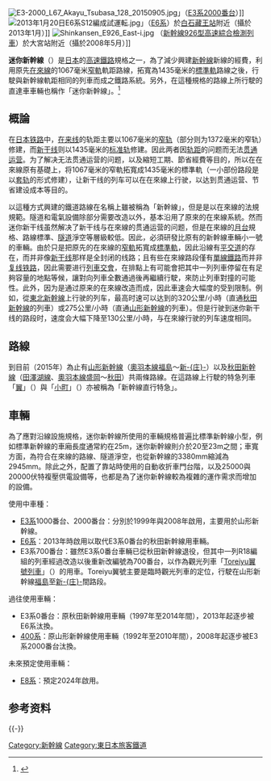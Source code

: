 [[File:E3-2000_L67_Akayu_Tsubasa_128_20150905.jpg|thumb]]」（[[新幹線E3系電力動車組|E3系2000番台]]）]]
[[File:2013年1月20日E6系S12編成試運転.jpg|thumb]]」（[[新幹線E6系電力動車組|E6系]]）於[[白石藏王站|白石藏王站]]附近（攝於2013年1月）]]
[[File:Shinkansen_E926_East-i.jpg|thumb]] （[[新幹線926型高速綜合檢測列車|新幹線926型高速綜合檢測列車]]）於大宮站附近（攝於2008年5月）]]

'''迷你新幹線'''（{{jpn|j=ミニ新幹線|hg=ミニしんかんせん|rm=Mini shinkansen|f=y}}）是[[日本|日本]]的[[高速鐵路|高速鐵路]]規格之一，為了減少興建[[新幹線|新幹線]]新線的經費，利用原先[[在來線|在來線]]的1067毫米[[窄軌|窄軌]]軌距路線，拓寬為1435毫米的[[標準軌|標準軌]]路線之後，行駛與新幹線軌距相同的列車而成之鐵路系統。另外，在這種規格的路線上所行駛的直達車車輛也稱作「迷你新幹線」。<ref name="semmens1997">{{cite book | last = Semmens | first = Peter|  title = High Speed in Japan: Shinkansen - The World's Busiest High-speed Railway | publisher = Platform 5 Publishing | year = 1997 | location = Sheffield, UK | isbn = 1-872524-88-5}}</ref> 

==概論==
在[[日本鐵路運輸|日本铁路]]中，[[在來線|在来线]]的轨距主要以1067毫米的[[窄軌|窄轨]]（部分则为1372毫米的窄轨）修建，而[[新幹線|新干线]]则以1435毫米的[[標準軌|标准轨]]修建。因此两者因[[轨距|轨距]]的问题而无法[[直通運行|贯通运营]]。为了解决无法贯通运营的问题，以及縮短工期、節省經費等目的，所以在在來線原有基礎上，将1067毫米的窄軌拓寬成1435毫米的標準軌（一小部份路段是以[[套轨|套轨]]的形式修建），让新干线的列车可以在在來線上行驶，以达到贯通运营、节省建设成本等目的。

以這種方式興建的鐵道路線在名稱上雖被稱為「新幹線」，但是是以在來線的法規規範。隧道和電氣設備除部分需要改造以外，基本沿用了原來的在來線系統。然而迷你新干线虽然解决了新干线与在來線的贯通运营的问题，但是在來線的[[車站月台|月台]]規格、路線標準、[[隧道|隧道]]淨空等層級較低。因此，必須研發比原有的新幹線車輛小一號的車輛。由於只是把原先的在來線的[[窄軌|窄軌]]拓寬成[[標準軌|標準軌]]，因此沿線有[[平交道|平交道]]的存在，而并非像[[新干线|新干线]]那样是全封闭的线路；且有些在來線路段僅有[[單線鐵路|單線鐵路]]而并非[[复线铁路|复线铁路]]，因此需要进行[[列車交會|列車交會]]，在排點上有可能會把其中一列列車停留在有足夠容量的地點等候，讓對向列車全數通過後再繼續行駛，來防止列車對撞的可能性。此外，因为是通过原来的在來線改造而成，因此車速会大幅度的受到限制。例如，從[[東北新幹線|東北新幹線]]上行驶的列车，最高时速可以达到的320公里/小時（直通[[秋田新幹線|秋田新幹線]]的列車）或275公里/小時（直通[[山形新幹線|山形新幹線]]的列車）。但是行驶到迷你新干线的路段时，速度会大幅下降至130公里/小時，与在來線行驶的列车速度相同。

==路線==
到目前（2015年）為止有[[山形新幹線|山形新幹線]]（[[奧羽本線|奧羽本線]][[福島車站_(福島縣)|福島]]～[[新庄站_(日本)|新-{庄}-]]）以及[[秋田新幹線|秋田新幹線]]（[[田澤湖線|田澤湖線]]、[[奧羽本線|奧羽本線]][[盛岡車站|盛岡]]～[[秋田車站|秋田]]）共兩條路線。在這路線上行駛的特急列車「[[翼號列車|翼]]」（{{lang|ja|つばさ}}）與「[[小町號列車|小町]]」（{{lang|ja|こまち}}）亦被稱為「新幹線直行特急」。

==車輛==
為了應對沿線設施規格，迷你新幹線所使用的車輛規格普遍比標準新幹線小型，例如標準新幹線的車廂長度通常約在25m，迷你新幹線則介於20至23m之間；車寬方面，為符合在來線的路線、隧道淨空，也從新幹線的3380mm縮減為2945mm。除此之外，配置了靠站時使用的自動收折車門台階，以及25000與20000伏特複壓供電設備等，也都是為了迷你新幹線較為複雜的運作需求而增加的設備。

;使用中車種：
*[[新幹線E3系電力動車組|E3系]]1000番台、2000番台：分別於1999年與2008年啟用，主要用於山形新幹線。
*[[新幹線E6系電聯車|E6系]]：2013年時啟用以取代E3系0番台的秋田新幹線用車輛。
*E3系700番台：雖然E3系0番台車輛已從秋田新幹線退役，但其中一列R18編組的列車經過改造以後重新改編號為700番台，以作為觀光列車「[[翼號列車#とれいゆつばさ|Toreiyu翼號列車]]」（{{lang|ja|とれいゆ つばさ}}）的用車。Toreiyu翼號主要是臨時觀光列車的定位，行駛在山形新幹線[[福島車站_(福島縣)|福島]]至[[新庄車站_(日本)|新-{庄}-]]間路段。

;過往使用車輛：
* E3系0番台：原秋田新幹線用車輛（1997年至2014年間），2013年起逐步被E6系汰換。
*[[新幹線400系電力動車組|400系]]：原山形新幹線使用車輛（1992年至2010年間），2008年起逐步被E3系2000番台汰換。
;未來預定使用車輛：
*[[新幹線E8系電力動車組|E8系]]：預定2024年啟用。

==参考资料==
{{reflist}}
{{-}}
{{新幹線|state=collapsed}}

[[Category:新幹線|Category:新幹線]]
[[Category:東日本旅客鐵道|Category:東日本旅客鐵道]]